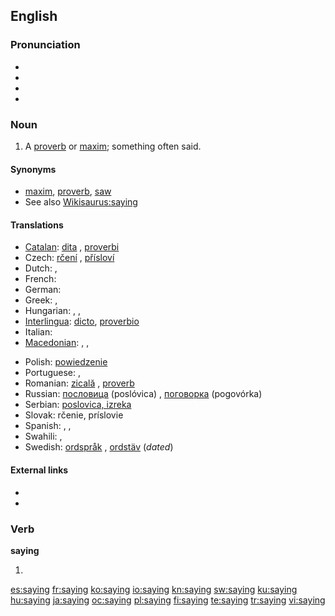 ==English==

{{rank|across|answer|early|448|saying|talk|spirit|sometimes}}

===Pronunciation===
* {{IPA|/ˈseɪɪŋ/}}
* {{audio|en-us-saying.ogg|Audio (US)}}
* {{rhymes|eɪɪŋ}}
* {{hyphenation|say|ing}}

===Noun===
{{en-noun}}

# A [[proverb]] or [[maxim]]; something often said.

====Synonyms====
* [[maxim]], [[proverb]], [[saw]]
* See also [[Wikisaurus:saying]]

====Translations====
{{trans-top|proverb or maxim}}
* [[Catalan]]: [[dita]] {{f}}, [[proverbi]] {{m}}
* Czech: [[rčení]] {{n}}, [[přísloví]]  {{n}}
* Dutch: {{t-|nl|gezegde|n}}, {{t+|nl|spreekwoord|n}}
* French: {{t+|fr|proverbe|m}}
* German: {{t+|de|Sprichwort|n}}
* Greek: {{t+|el|απόφθεγμα|n|tr=apóftheɣma}}, {{t+|el|παροιμία|f|tr=parimía}}
* Hungarian: {{t+|hu|mondás}}, {{t+|hu|közmondás}}, {{t-|hu|szólásmondás}}
* [[Interlingua]]: [[dicto]], [[proverbio]]
* Italian: {{t+|it|proverbio|m}}
* [[Macedonian]]: {{t|mk|поговорка|f|tr=pogóvorka}},  {{t-|mk|изрека|f|tr=ízreka}},  {{t|mk|пословица|f|tr=poslóvica}}
{{trans-mid}}
* Polish: [[powiedzenie]]
* Portuguese: {{t+|pt|ditado|m}}, {{t+|pt|provérbio|m}}
* Romanian: [[zicală]] {{f}}, [[proverb]]
* Russian: [[пoслoвицa]] (poslóvica) {{f}}, [[пoгoвoркa]] (pogovórka)  {{f}}
* Serbian: [[poslovica, izreka]] {{f}}
* Slovak: rčenie,  príslovie  {{n}}
* Spanish: {{t-|es|dicho|m}}, {{t-|es|proverbio|m}}, {{t+|es|refrán|m}}
* Swahili: {{t|sw|misemo|xs=Swahili}},  {{t+|sw|msemo|xs=Swahili}}
* Swedish: [[ordspråk]] {{n}}, [[ordstäv]] {{n}} (''dated'')
{{trans-bottom}}

====External links====
* {{R:Webster 1913}}
* {{R:Century 1911}}

===Verb===
'''saying'''

# {{present participle of|[[say]]}}

[[es:saying]]
[[fr:saying]]
[[ko:saying]]
[[io:saying]]
[[kn:saying]]
[[sw:saying]]
[[ku:saying]]
[[hu:saying]]
[[ja:saying]]
[[oc:saying]]
[[pl:saying]]
[[fi:saying]]
[[te:saying]]
[[tr:saying]]
[[vi:saying]]